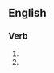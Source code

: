 ==English==

===Verb===
{{head|en|present participle}}

# {{present participle of|schmooze|lang=en|nocat=1}}
# {{present participle of|schmooz|lang=en|nocat=1}}